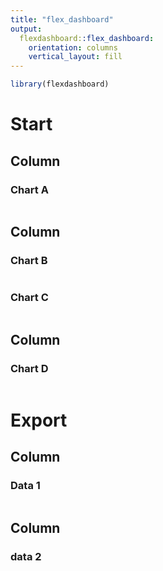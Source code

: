 ```yaml
---
title: "flex_dashboard"
output: 
  flexdashboard::flex_dashboard:
    orientation: columns
    vertical_layout: fill
---
```


```r
library(flexdashboard)
```

# Start

## Column {data-width="500"}

### Chart A

```r


```

## Column {data-width="250"}

### Chart B

```r

```

### Chart C

```r

```

## Column {data-width="250"}

### Chart D

```r


```


# Export

## Column {data-width="500"}

### Data 1 
```r

```



## Column {data-width="500"}

### data 2 
```r

```

